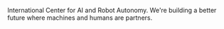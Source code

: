 
International Center for AI and Robot Autonomy. We're building a better future where machines and humans are partners.
